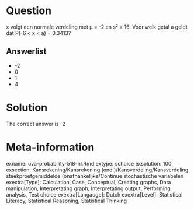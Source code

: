 Question
========

x volgt een normale verdeling met µ = -2 en s² = 16. Voor welk getal a geldt dat P(-6 < x < a) = 0.3413? 

Answerlist
----------
* -2
* 0
* 1
* 4

Solution
========

The correct answer is  -2 

Meta-information
================
exname: uva-probability-518-nl.Rmd 
extype: schoice 
exsolution: 100 
exsection: Kansrekening/Kansrekening (ond.)/Kansverdeling/Kansverdeling steekproefgemiddelde (onafhankelijke/Continue stochastische variabelen
exextra[Type]: Calculation, Case, Conceptual, Creating graphs, Data manipulation, Interpretating graph, Interpretating output, Performing analysis, Test choice 
exextra[Langauge]: Dutch 
exextra[Level]: Statistical Literacy, Statistical Reasoning, Statistical Thinking 
